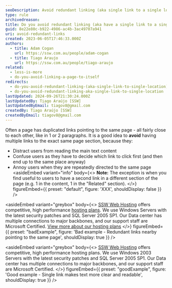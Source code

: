 ```yaml
---
seoDescription: Avoid redundant linking (aka single link to a single location) by having only one link per page section that points to the same target. This helps users focus on the main text content and reduces confusion caused by multiple links leading to the same place.
type: rule
archivedreason:
title: Do you avoid redundant linking (aka have a single link to a single location)?
guid: 8e22e80c-b922-4986-ac4b-3ac49707a941
uri: avoid-redundant-links
created: 2023-06-05T17:46:33.000Z
authors:
  - title: Adam Cogan
    url: https://ssw.com.au/people/adam-cogan
  - title: Tiago Araujo
    url: https://ssw.com.au/people/tiago-araujo
related:
  - less-is-more
  - do-you-avoid-linking-a-page-to-itself
redirects:
  - do-you-avoid-redundant-linking-(aka-single-link-to-single-location)
  - do-you-avoid-redundant-linking-aka-single-link-to-single-location
lastUpdated: 2024-09-26T21:30:24.000Z
lastUpdatedBy: Tiago Araújo [SSW]
lastUpdatedByEmail: tiagov8@gmail.com
createdBy: Tiago Araújo [SSW]
createdByEmail: tiagov8@gmail.com
---
```


Often a page has duplicated links pointing to the same page - all fairly close to each other, like in 1 or 2 paragraphs. It is a good idea to **avoid** having multiple links to the exact same page section, because they:

* Distract users from reading the main text content
* Confuse users as they have to decide which link to click first (and then end up to the same place anyway)
* Annoy users when they are repeatedly directed to the same page
<asideEmbed
  variant="info"
  body={<>
    **Note:** The exception is when you find useful to users to have a second link in a different section of the page (e.g. 1 in the content, 1 in the "Related" section).
  </>}
  figureEmbed={{
    preset: "default",
    figure: 'XXX',
    shouldDisplay: false
  }}
/>

<asideEmbed
  variant="greybox"
  body={<>
    [SSW Web Hosting](https://www.ssw.com.au) offers competitive, high performance [hosting plans](https://www.ssw.com.au). We use Windows Servers with the latest security patches and SQL Server 2005 SP1. Our Data center has multiple connections to major backbones, and our support staff are Microsoft Certified. [View more about our hosting plans](https://www.ssw.com.au)
  </>}
  figureEmbed={{
    preset: "badExample",
    figure: 'Bad example - Redundant links nearby pointing to the same page',
    shouldDisplay: true
  }}
/>

<asideEmbed
  variant="greybox"
  body={<>
    [SSW Web Hosting](https://www.ssw.com.au) offers competitive, high performance hosting plans. We use Windows 2003 Servers with the latest security patches and SQL Server 2005 SP1. Our Data center has multiple connections to major backbones, and our support staff are Microsoft Certified.
  </>}
  figureEmbed={{
    preset: "goodExample",
    figure: 'Good example - Single link makes text more clear and readable',
    shouldDisplay: true
  }}
/>
